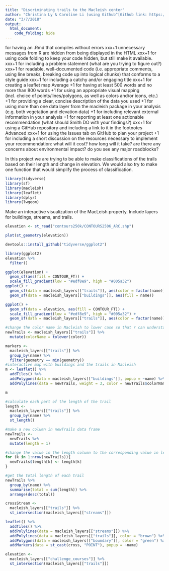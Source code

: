 ```yaml
---
title: "Discriminating trails to the Macleish center"
author: "Christina Ly & Caroline Li (using Github^[Github link: https://github.com/ChristinaLyu/miniProject3.git])"
date: "3/7/2018"
output: 
  html_document:
    code_folding: hide
---
```

for having an .Rmd that compiles without errors
xxx+1 unnecessary messages from R are hidden from being displayed in the HTML 
xxx+1 for using code folding to keep your code hidden, but still make it available.
xxx+1 for including a problem statement (what are you trying to figure out?)
xxx+1 for readable, well-documented code (i.e. appropriate comments, using line breaks, breaking code up into logical chunks) that conforms to a style guide
xxx+1 for including a catchy and/or engaging title
xxx+1 for creating a leaflet map
Average
+1 for having at least 500 words and no more than 800 words
+1 for using an appropriate visual mapping (incl. choice of points/lines/polygons, as well as colors and/or icons, etc.)
+1 for providing a clear, concise description of the data you used
+1 for using more than one data layer from the macleish package in your analysis (e.g. both vegetation and elevation data)
+1 for including relevant external information in your analysis
+1 for reporting at least one actionable recommendation (what should Smith DO with your findings?)
xxx+1 for using a GitHub repository and including a link to it in the footnotes
Advanced
xxx+1 for using the Issues tab on GitHub to plan your project
+1 for including a short discussion on the resources necessary to implement your recommendation:
what will it cost?
how long will it take?
are there any concerns about environmental impact?
do you see any major roadblocks?

In this project we are trying to be able to make classifications of the trails based on their length and change in elevation. We would also try to make one function that would simplify the process of classification.

```r
library(tidyverse)
library(sf)
library(macleish)
library(leaflet)
library(dplyr)
library(lwgeom)
```

Make an interactive visualization of the MacLeish property. Include layers for buildings,  streams, and trails.

```r
elevation <- st_read("contours250k/CONTOURS250K_ARC.shp")
```


```r
plot(st_geometry(elevation))
```

```r
devtools::install_github("tidyverse/ggplot2")
```


```r
library(ggplot2)
elevation %>%
  filter()
```
```r
ggplot(elevation) + 
  geom_sf(aes(fill = CONTOUR_FT)) + 
  scale_fill_gradient(low = "#edf8e9", high = "#005a32") 
ggplot() + 
  geom_sf(data = macleish_layers[["trails"]], aes(color = factor(name))) + 
  geom_sf(data = macleish_layers[["buildings"]], aes(fill = name))
```
```r
ggplot() + 
  geom_sf(data = elevation, aes(fill = CONTOUR_FT)) + 
  scale_fill_gradient(low = "#edf8e9", high = "#005a32") +
  geom_sf(data = macleish_layers[["trails"]], aes(color = factor(name)))
```



```r
#change the color name in Macleish to lower case so that r can understand it
newTrails <- macleish_layers[["trails"]] %>%
  mutate(colorName = tolower(color))

markers <- 
  macleish_layers[["trails"]] %>%
  group_by(name) %>%
  filter(geometry == min(geometry))
#interactive map with buildings and the trails in Macleish
m <- leaflet() %>%
  addTiles() %>%
  addPolygons(data = macleish_layers[["buildings"]], popup = ~name) %>%
  addPolylines(data = newTrails, weight = 3, color = newTrails$colorName) 

m
```


```r
#calculate each part of the length of the trail
length <- 
  macleish_layers[["trails"]] %>%
  group_by(name) %>%
  st_length()

#make a new column in newTrails data frame
newTrails <- 
  newTrails %>%
  mutate(length = 1)

#change the value in the length column to the corresponding value in length set
for (k in 1:nrow(newTrails)){
  newTrails$length[k] <- length[k]
}

#get the total length of each trail
newTrails %>%
  group_by(name) %>% 
  summarise(total = sum(length)) %>%
  arrange(desc(total))

```


```r
crossStream <- 
  macleish_layers[["trails"]] %>%
  st_intersection(macleish_layers[["streams"]])

leaflet() %>%
  addTiles() %>%
  addPolylines(data = macleish_layers[["streams"]]) %>%
  addPolylines(data = macleish_layers[["trails"]], color = "brown") %>%
  addPolygons(data = macleish_layers[["boundary"]], color = "green") %>%
  addMarkers(data = st_cast(cross, "POINT"), popup = ~name)

```


```r
elevation <- 
  macleish_layers[["challenge_courses"]] %>%
  st_intersection(macleish_layers[["trails"]])
```























